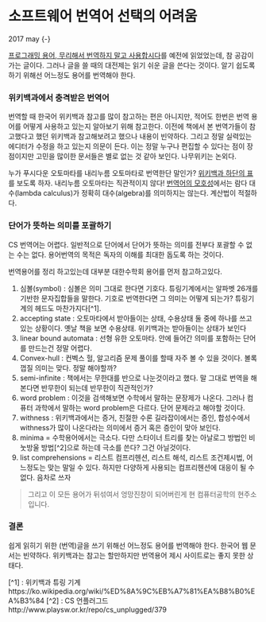# 소프트웨어 번역어 선택의 어려움 {#Software-translated-word}
2017 may {-}

[프로그래밍 용어, 무리해서 번역하지 말고 사용합시다](https://harfangk.github.io/2016/07/09/stop-translating-programming-terms-ko.html)를 예전에 읽었었는데, 참 공감이 가는 글이다. 그러나 글을 쓸 때의 대전제는 읽기 쉬운 글을 쓴다는 것이다. 알기 쉽도록 하기 위해선 어느정도 용어를 번역해야 한다. 
 
### 위키백과에서 충격받은 번역어 {-}

번역할 때 한국어 위키백과 참고를 많이 참고하는 편은 아니지만, 적어도 한번은 번역 용어를 어떻게 사용하고 있는지 알아보기 위해 참고한다. 이전에 책에서 본 번역가들이 참고했다고 했던 위키백과 참고해보려고 했으나 내용이 빈약하다. 그리고 정말 실력있는 에디터가 수정을 하고 있는지 의문이 든다. 이는 정말 누구나 편집할 수 있다는 점이 장점이지만 고민을 많이한 문서들은 별로 없는 것 같아 보인다. 나무위키는 논외다. 

누가 푸시다운 오토마타를 내리누름 오토마타로 번역한단 말인가? [위키백과 하단의 표](https://ko.wikipedia.org/wiki/%ED%91%B8%EC%8B%9C%EB%8B%A4%EC%9A%B4_%EC%9E%90%EB%8F%99%EA%B8%B0%EA%B3%84)를 보도록 하자. 내리누름 오토마타는 직관적이지 않다! [번역어의 모호성](http://nirvana-wiki.appspot.com/%EB%B2%88%EC%97%AD%EC%96%B4%EC%9D%98%EB%AA%A8%ED%98%B8%EC%84%B1)에서는 람다 대수(lambda calculus)가 정확히 대수(algebra)를 의미하지는 않는다. 계산법이 적절하다.

### 단어가 뜻하는 의미를 포괄하기 {-}
CS 번역어는 어렵다. 일반적으로 단어에서 단어가 뜻하는 의미를 전부다 포괄할 수 없는 수는 없다. 용어번역의 목적은 독자의 이해를 최대한 돕도록 하는 것이다.

번역용어를 정리 하고있는데 대부분 대한수학회 용어를 먼저 참고하고있다.
 
1. 심볼(symbol) : 심볼은 의미 그대로 한다면 기호다. 튜링기계에서는 알파벳 26개를 기반한 문자집합들을 말한다. 기호로 번역한다면 그 의미는 어떻게 되는가? 튜링기계의 헤드도 마찬가지다[^1]. 
2. accepting state : 오토마타에서 받아들이는 상태, 수용상태 둘 중에 하나를 쓰고 있는 상황이다. 옛날 책을 보면 수용상태. 위키백과는 받아들이는 상태가 보인다
3. linear bound automata : 선형 유한 오토마타. 안에 들어간 의미를 포함하는 단어를 만드는건 정말 어렵다.
4. Convex-hull : 컨벡스 헐, 알고리즘 문제 풀이를 할때 자주 볼 수 있을 것이다. 볼록껍질 의미는 맞다. 정말 해야할까?
5. semi-infinite : 책에서는 무한대를 반으로 나눈것이라고 했다. 말 그대로 번역을 해본다면 반무한이 되는데 반무한이 직관적인가?
6. word problem : 이것을 검색해보면 수학에서 말하는 문장제가 나온다. 그러나 컴퓨터 과학에서 말하는 word problem은 다르다. 단어 문제라고 해야할 것이다.
6. withness : 위키백과에서는 증거, 친절한 수론 길라잡이에서는 증인, 합성수에서 withness가 많이 나온다라는 의미에서 증거 혹은 증인이 맞아 보인다.
7. minima = 수학용어에서는 극소다. 다만 스타이너 트리를 찾는 아날로그 방법인 비눗방울 방법[^2]으로 하는데 극소를 쓴다? 그건 아닐것이다.
8. list comprehensions = 리스트 컴프리헨션, 리스트 해석, 리스트 조건제시법, 어느정도는 맞는 말일 수 있다. 하지만 다양하게 사용되는 컴프리헨션에 대응이 될 수 없다. 음차로 쓰자
 
> 그리고 이 모든 용어가 뒤섞여서 엉망진창이 되어버린게 현 컴퓨터공학의 현주소입니다.

### 결론{-}

쉽게 읽히기 위한 (번역)글을 쓰기 위해선 어느정도 용어를 번역해야 한다.
한국어 웹 문서는 빈약하다.
위키백과는 참고는 할만하지만 번역용어 제시 사이트로는 좋지 못한 상태다.

[^1] : 위키백과 튜링 기계 https://ko.wikipedia.org/wiki/%ED%8A%9C%EB%A7%81%EA%B8%B0%EA%B3%84
[^2] : CS 언플러그드 http://www.playsw.or.kr/repo/cs_unplugged/379

